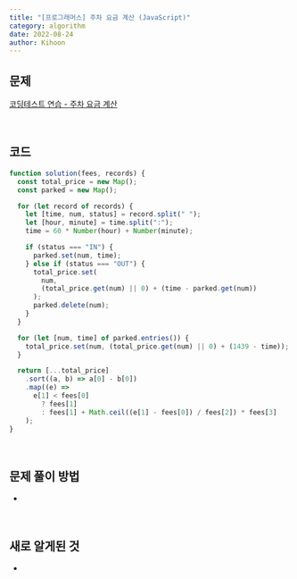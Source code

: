 ```yaml
---
title: "[프로그래머스] 주차 요금 계산 (JavaScript)"
category: algorithm
date: 2022-08-24
author: Kihoon
---
```


## 문제

[코딩테스트 연습 - 주차 요금 계산](https://school.programmers.co.kr/learn/courses/30/lessons/92341)

<br />

## 코드

```jsx
function solution(fees, records) {
  const total_price = new Map();
  const parked = new Map();

  for (let record of records) {
    let [time, num, status] = record.split(" ");
    let [hour, minute] = time.split(":");
    time = 60 * Number(hour) + Number(minute);

    if (status === "IN") {
      parked.set(num, time);
    } else if (status === "OUT") {
      total_price.set(
        num,
        (total_price.get(num) || 0) + (time - parked.get(num))
      );
      parked.delete(num);
    }
  }

  for (let [num, time] of parked.entries()) {
    total_price.set(num, (total_price.get(num) || 0) + (1439 - time));
  }

  return [...total_price]
    .sort((a, b) => a[0] - b[0])
    .map((e) =>
      e[1] < fees[0]
        ? fees[1]
        : fees[1] + Math.ceil((e[1] - fees[0]) / fees[2]) * fees[3]
    );
}
```

<br />

## 문제 풀이 방법

-

<br />

## 새로 알게된 것

-

